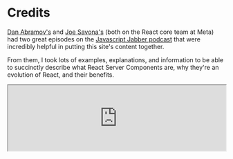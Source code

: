 
# Credits

[Dan Abramov's](https://twitter.com/dan_abramov) and [Joe Savona's](https://twitter.com/en_JS) (both on the React core team at <MetaLogo width={30}/> Meta) had two great episodes on the [Javascript Jabber podcast](https://topenddevs.com/podcasts/javascript-jabber) that were incredibly helpful in putting this site's content together.

From them, I took lots of examples, explanations, and information to be able to succinctly describe what React Server Components are, why they're an evolution of React, and their benefits.

<iframe style={{ borderRadius: "12px" }}
		src="https://open.spotify.com/embed/episode/0kLSeC8p9xTKlhDw31c0NS?utm_source=generator&theme=0" width="100%"
		height="152" allow="clipboard-write; encrypted-media"
		loading="lazy"
		className="my-4"/>
<iframe style={{ borderRadius: "12px" }}
		src="https://open.spotify.com/embed/episode/5n95DYg4LiYpQMRpdjF4Wq?utm_source=generator&theme=0" width="100%"
		height="152" allow="autoplay; clipboard-write; encrypted-media; fullscreen; picture-in-picture"
		loading="lazy"
		className="my-4"/>

Dan Abramov's GitHub discussion, ["RSC from Scratch. Pt. 1: Server Components"](https://github.com/reactwg/server-components/discussions/5) was also very insightful in taking a first principles approach to understanding server components and how they work.

If you're looking for a less technical overview, [Sam Selikoff](https://twitter.com/samselikoff) and [Ryan Toronto](https://twitter.com/ryantotweets) from [BuildUI](https://buildui.com) and the [Frontend First](https://frontendfirst.fm) podcast have a great episode on Server Components breaking down their high-level differences from the current React model.

<iframe style={{ borderRadius: "12px" }}
		src="https://open.spotify.com/embed/episode/4HPrvG4ucwStaRimmL5kns?utm_source=generator" width="100%"
		height="152" allow="autoplay; clipboard-write; encrypted-media"
		loading="lazy"
		className="my-4"/>

Ryan Florence, one of the core team members and creators of [<ReactRouterLogo width={30}/> React Router](https://reactrouter.com) and [<RemixLogo width={20} /> Remix](https://remix.run), also has a great Twitter thread to explain the mental model of React Server Components as simply as possible:

<Tweet id="1661717887319670784"/>

[Kent C. Dodds](https://twitter.com/kentcdodds) (formerly on the <RemixLogo width={20} /> Remix team and now working on [EpicWeb.dev](https://epicweb.dev)) has a great, free intro to React course that teaches a lot about going from explicit `React.createElement(){:js}` calls to JSX and what that looks like under the hood, which is super helpful to understand and differentiate the mental model between server and client components.

It was also very helpful to learn about React components and elements and their architecture from a much more technical standpoint from Dan Abramov's [React Components, Elements, and Instances](https://medium.com/@dan_abramov/react-components-elements-and-instances-90800811f8ca) post on Medium from the early days of React pre-Hooks.

The official React docs are some of the best maintained docs I've read through, especially the new updated ones, and the docs about [reconciliation](https://legacy.reactjs.org/docs/reconciliation.html) and [resetting state](https://react.dev/learn/preserving-and-resetting-state) were incredibly insightful. As were the [effects](https://react.dev/learn/synchronizing-with-effects) and [state](https://react.dev/learn/state-a-components-memory) docs, though those are typically information found in any React course/video for entry level devs.

[Theo (@t3dotgg)](https://twitter.com/t3dotgg) from [<PingLogo width={40} /> Ping.gg](https://ping.gg) has two great videos that help explain the mental model behind [Remix and Next.js data flows](https://youtu.be/d6lKEV_3kxQ?t=759), as well as what [Server-Side Rendering does](https://www.youtube.com/watch?v=d2yNsZd5PMs) (in Next.js at least, but it's all about the same everywhere in terms of mental models).

Both videos were foundational in understanding why Server Components aren't an abstraction away from SSR, nor are they solving problems that SSR or existing meta-frameworks solved already.

Finally, [<NextJSLogo width={28}/> Next.js's docs for the new app router](https://nextjs.org/docs/app) were incredibly helpful in learning what it looks like to get up and running with React Server Components either from new project or from an incrementally adopted standpoint. The information there on how [fetches work in server components](https://nextjs.org/docs/app/building-your-application/data-fetching/fetching), deduplication, the new ["server actions"](https://nextjs.org/docs/app/building-your-application/data-fetching/server-actions) feature, etc. were all well explained, and helped me migrate two (small) production apps from the pages router to the app router for work without any issues with stability, bugs, or data leaks from server to client.
